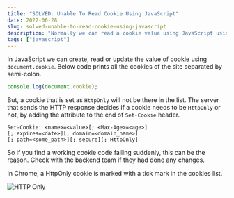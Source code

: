```yaml
---
title: "SOLVED: Unable To Read Cookie Using JavaScript"
date: 2022-06-28
slug: solved-unable-to-read-cookie-using-javascript
description: "Normally we can read a cookie value using JavaScript using document.cookie. But that is not possible if the cookie is an HttpOnly cookie"
tags: ["javascript"]
---
```



In JavaScript we can create, read or update the value of cookie using `document.cookie`. Below code prints all the cookies of the site separated by semi-colon.

```javascript
console.log(document.cookie);
```

But, a cookie that is set as `HttpOnly` will not be there in the list. The server that sends the HTTP response decides if a cookie needs to be `HttpOnly` or not, by adding the attribute to the end of `Set-Cookie` header.

```
Set-Cookie: <name>=<value>[; <Max-Age>=<age>]
[; expires=<date>][; domain=<domain_name>]
[; path=<some_path>][; secure][; HttpOnly]
```

So if you find a working cookie code failing suddenly, this can be the reason. Check with the backend team if they had done any changes.

In Chrome, a HttpOnly cookie is marked with a tick mark in the cookies list.

<Image src={imgHttpOnly} alt="HTTP Only" />
